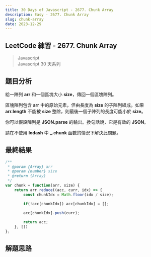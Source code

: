 ```yaml
---
title: 30 Days of Javascript - 2677. Chunk Array
description: Easy - 2677. Chunk Array
slug: chunk-array
date: 2023-12-29
---
```


## LeetCode 練習 - 2677. Chunk Array
> Javascript  
> Javascript 30 天系列

## 題目分析
給一陣列 **arr** 和一個區塊大小 **size**，傳回一個區塊陣列。

區塊陣列包含 **arr** 中的原始元素，但由長度為 **size** 的子陣列組成。如果 **arr.length** 不能被 **size** 整除，則最後一個子陣列的長度可能小於 **size**。

你可以假設陣列是 **JSON.parse** 的輸出。換句話說，它是有效的 **JSON**。

請在不使用 **lodash** 中 **_.chunk** 函數的情況下解決此問題。

## 最終結果

```js:chunk-array.js
/**
 * @param {Array} arr
 * @param {number} size
 * @return {Array}
 */
var chunk = function(arr, size) {
    return arr.reduce((acc, curr, idx) => {
        const chunkIdx = Math.floor(idx / size);

        if(!acc[chunkIdx]) acc[chunkIdx] = [];

        acc[chunkIdx].push(curr);
        
        return acc;
    }, [])
};
```

## 解題思路